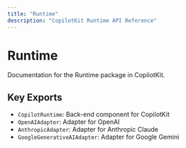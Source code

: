 ```yaml
---
title: "Runtime"
description: "CopilotKit Runtime API Reference"
---
```


# Runtime

Documentation for the Runtime package in CopilotKit.

## Key Exports

- `CopilotRuntime`: Back-end component for CopilotKit
- `OpenAIAdapter`: Adapter for OpenAI
- `AnthropicAdapter`: Adapter for Anthropic Claude
- `GoogleGenerativeAIAdapter`: Adapter for Google Gemini
